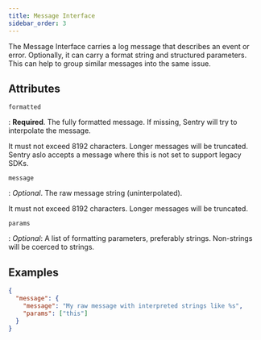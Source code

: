 ```yaml
---
title: Message Interface
sidebar_order: 3
---
```


The Message Interface carries a log message that describes an event or error.
Optionally, it can carry a format string and structured parameters. This can
help to group similar messages into the same issue.

## Attributes

`formatted`

: **Required**. The fully formatted message. If missing, Sentry will try to
  interpolate the message.
  
  It must not exceed 8192 characters. Longer messages will be truncated. Sentry
  aslo accepts a message where this is not set to support legacy SDKs.

`message`

: _Optional_. The raw message string (uninterpolated).

  It must not exceed 8192 characters. Longer messages will be truncated.

`params`

: _Optional_: A list of formatting parameters, preferably strings. Non-strings
  will be coerced to strings.


## Examples

```json
{
  "message": {
    "message": "My raw message with interpreted strings like %s",
    "params": ["this"]
  }
}
```
